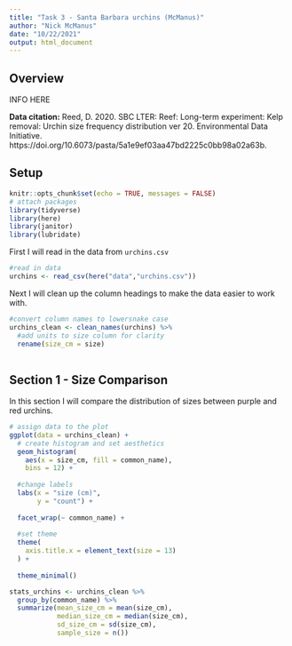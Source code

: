 ```yaml
---
title: "Task 3 - Santa Barbara urchins (McManus)"
author: "Nick McManus"
date: "10/22/2021"
output: html_document
---
```

## Overview

INFO HERE

**Data citation:** Reed, D. 2020. SBC LTER: Reef: Long-term experiment: Kelp removal: Urchin size frequency distribution ver 20. Environmental Data Initiative. https://doi.org/10.6073/pasta/5a1e9ef03aa47bd2225c0bb98a02a63b. 


## Setup

```r
knitr::opts_chunk$set(echo = TRUE, messages = FALSE)
# attach packages
library(tidyverse)
library(here)
library(janitor)
library(lubridate)
```

First I will read in the data from `urchins.csv`
```r
#read in data
urchins <- read_csv(here("data","urchins.csv"))
```

Next I will clean up the column headings to make the data easier to work with.

```r
#convert column names to lowersnake case
urchins_clean <- clean_names(urchins) %>% 
  #add units to size column for clarity
  rename(size_cm = size) 
  
```

## Section 1 - Size Comparison 
 
In this section I will compare the distribution of sizes between purple and red urchins.

```r
# assign data to the plot
ggplot(data = urchins_clean) +
  # create histogram and set aesthetics
  geom_histogram(
    aes(x = size_cm, fill = common_name),
    bins = 12) +
  
  #change labels
  labs(x = "size (cm)",
       y = "count") +
  
  facet_wrap(~ common_name) +
  
  #set theme
  theme(
    axis.title.x = element_text(size = 13)
  ) +
  
  theme_minimal()

```

```r
stats_urchins <- urchins_clean %>% 
  group_by(common_name) %>% 
  summarize(mean_size_cm = mean(size_cm),
            median_size_cm = median(size_cm),
            sd_size_cm = sd(size_cm),
            sample_size = n())
```

